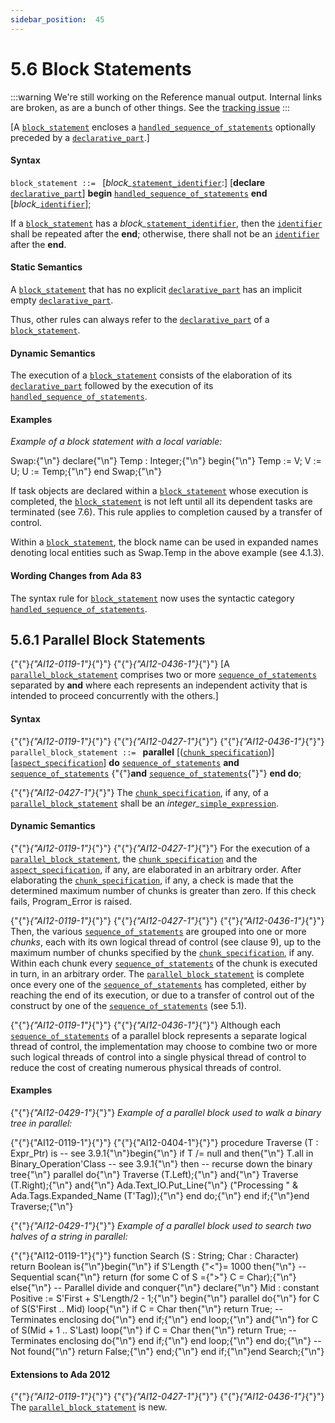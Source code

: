 ---
sidebar_position:  45
---

# 5.6 Block Statements

:::warning
We're still working on the Reference manual output.  Internal links are broken,
as are a bunch of other things.
See the [tracking issue](https://github.com/ada-lang-io/ada-lang-io/issues/20)
:::


<p>[A <code><a href="../AA-5/AA-5.6#S0191">block_statement</a></code> encloses a <code><a href="../AA-11/AA-11.2#S0304">handled_sequence_of_statements</a></code> optionally preceded by a <code><a href="../AA-3/AA-3.11#S0086">declarative_part</a></code>.] </p>

#### Syntax

<p><code>block_statement</code><a id="S0191"></a><code> ::= </code>   [<em>block_</em><code><a href="../AA-5/AA-5.1#S0172">statement_identifier</a></code>:]       [<strong>declare</strong>            <code><a href="../AA-3/AA-3.11#S0086">declarative_part</a></code>]        <strong>begin</strong>            <code><a href="../AA-11/AA-11.2#S0304">handled_sequence_of_statements</a></code>        <strong>end</strong> [<em>block_</em><code><a href="../AA-2/AA-2.3#S0002">identifier</a></code>];</p>
<p>If a <code><a href="../AA-5/AA-5.6#S0191">block_statement</a></code> has a <em>block_</em><code><a href="../AA-5/AA-5.1#S0172">statement_identifier</a></code>, then the <code><a href="../AA-2/AA-2.3#S0002">identifier</a></code> shall be repeated after the <strong>end</strong>; otherwise, there shall not be an <code><a href="../AA-2/AA-2.3#S0002">identifier</a></code> after the <strong>end</strong>. </p>

#### Static Semantics

<p>A <code><a href="../AA-5/AA-5.6#S0191">block_statement</a></code> that has no explicit <code><a href="../AA-3/AA-3.11#S0086">declarative_part</a></code> has an implicit empty <code><a href="../AA-3/AA-3.11#S0086">declarative_part</a></code>. </p>
<Admonition type="aarm" aarm="ramification" title="Ramification: ">
<p><strong></strong>Thus, other rules can always refer to the <code><a href="../AA-3/AA-3.11#S0086">declarative_part</a></code> of a <code><a href="../AA-5/AA-5.6#S0191">block_statement</a></code>. </p></Admonition>


#### Dynamic Semantics

<p>The execution of a <code><a href="../AA-5/AA-5.6#S0191">block_statement</a></code> consists of the elaboration of its <code><a href="../AA-3/AA-3.11#S0086">declarative_part</a></code> followed by the execution of its <code><a href="../AA-11/AA-11.2#S0304">handled_sequence_of_statements</a></code>. </p>

#### Examples

<p><em>Example of a block statement with a local variable:</em> </p>
<CodeBlock>
Swap:{"\n"}   declare{"\n"}      Temp : Integer;{"\n"}   begin{"\n"}      Temp := V; V := U; U := Temp;{"\n"}   end Swap;{"\n"}
</CodeBlock>

<Admonition type="aarm" aarm="ramification" title="Ramification: ">
<p><strong></strong>If task objects are declared within a <code><a href="../AA-5/AA-5.6#S0191">block_statement</a></code> whose execution is completed, the <code><a href="../AA-5/AA-5.6#S0191">block_statement</a></code> is not left until all its dependent tasks are terminated (see 7.6). This rule applies to completion caused by a transfer of control.</p></Admonition>

<Admonition type="aarm" aarm="note" title="Note: ">
<p>Within a <code><a href="../AA-5/AA-5.6#S0191">block_statement</a></code>, the block name can be used in expanded names denoting local entities such as Swap.Temp in the above example (see 4.1.3). </p></Admonition>


#### Wording Changes from Ada 83

<Admonition type="aarm" aarm="note" title="Note: ">
<p>The syntax rule for <code><a href="../AA-5/AA-5.6#S0191">block_statement</a></code> now uses the syntactic category <code><a href="../AA-11/AA-11.2#S0304">handled_sequence_of_statements</a></code>. </p></Admonition>


## 5.6.1  Parallel Block Statements

<p>{"{"}<em>{"AI12-0119-1"}</em>{"}"} {"{"}<em>{"AI12-0436-1"}</em>{"}"} [A <code><a href="../AA-5/AA-5.6#S0192">parallel_block_statement</a></code> comprises two or more <code><a href="../AA-5/AA-5.1#S0166">sequence_of_statements</a></code> separated by <strong>and</strong> where each represents an independent activity that is intended to proceed concurrently with the others.]</p>

#### Syntax

<p>{"{"}<em>{"AI12-0119-1"}</em>{"}"} {"{"}<em>{"AI12-0427-1"}</em>{"}"} {"{"}<em>{"AI12-0436-1"}</em>{"}"} <code>parallel_block_statement</code><a id="S0192"></a><code> ::= </code>    <strong>parallel</strong> [(<code><a href="../AA-5/AA-5.5#S0180">chunk_specification</a></code>)] [<code><a href="../AA-13/AA-13.1#S0346">aspect_specification</a></code>] <strong>do</strong>       <code><a href="../AA-5/AA-5.1#S0166">sequence_of_statements</a></code>    <strong>and</strong>       <code><a href="../AA-5/AA-5.1#S0166">sequence_of_statements</a></code>   {"{"}<strong>and</strong>       <code><a href="../AA-5/AA-5.1#S0166">sequence_of_statements</a></code>{"}"}    <strong>end do</strong>;</p>
<p>{"{"}<em>{"AI12-0427-1"}</em>{"}"} The <code><a href="../AA-5/AA-5.5#S0180">chunk_specification</a></code>, if any, of a <code><a href="../AA-5/AA-5.6#S0192">parallel_block_statement</a></code> shall be an <em>integer_</em><code><a href="../AA-4/AA-4.4#S0138">simple_expression</a></code>. </p>

#### Dynamic Semantics

<p>{"{"}<em>{"AI12-0119-1"}</em>{"}"} {"{"}<em>{"AI12-0427-1"}</em>{"}"} For the execution of a <code><a href="../AA-5/AA-5.6#S0192">parallel_block_statement</a></code>, the <code><a href="../AA-5/AA-5.5#S0180">chunk_specification</a></code> and the <code><a href="../AA-13/AA-13.1#S0346">aspect_specification</a></code>, if any, are elaborated in an arbitrary order. After elaborating the <code><a href="../AA-5/AA-5.5#S0180">chunk_specification</a></code>, if any, a check is made that the determined maximum number of chunks is greater than zero. If this check fails, Program_Error is raised. </p>
<p>{"{"}<em>{"AI12-0119-1"}</em>{"}"} {"{"}<em>{"AI12-0427-1"}</em>{"}"} {"{"}<em>{"AI12-0436-1"}</em>{"}"} Then, the various <code><a href="../AA-5/AA-5.1#S0166">sequence_of_statements</a></code> are grouped into one or more <em>chunks</em>, each with its own logical thread of control (see clause 9), up to the maximum number of chunks specified by the <code><a href="../AA-5/AA-5.5#S0180">chunk_specification</a></code>, if any. Within each chunk every <code><a href="../AA-5/AA-5.1#S0166">sequence_of_statements</a></code> of the chunk is executed in turn, in an arbitrary order. The <code><a href="../AA-5/AA-5.6#S0192">parallel_block_statement</a></code> is complete once every one of the <code><a href="../AA-5/AA-5.1#S0166">sequence_of_statements</a></code> has completed, either by reaching the end of its execution, or due to a transfer of control out of the construct by one of the <code><a href="../AA-5/AA-5.1#S0166">sequence_of_statements</a></code> (see 5.1).</p>
<Admonition type="aarm" aarm="implementation-note" title="Implementation Note: ">
<p><strong></strong>{"{"}<em>{"AI12-0119-1"}</em>{"}"} {"{"}<em>{"AI12-0436-1"}</em>{"}"} Although each <code><a href="../AA-5/AA-5.1#S0166">sequence_of_statements</a></code> of a parallel block represents a separate logical thread of control, the implementation may choose to combine two or more such logical threads of control into a single physical thread of control to reduce the cost of creating numerous physical threads of control. </p></Admonition>


#### Examples

<p>{"{"}<em>{"AI12-0429-1"}</em>{"}"} <em>Example of a parallel block used to walk a binary tree in parallel:</em></p>
<CodeBlock>
{"{"}{"AI12-0119-1"}{"}"} {"{"}{"AI12-0404-1"}{"}"} procedure Traverse (T : Expr_Ptr) is -- see 3.9.1{"\n"}begin{"\n"}   if T /= null and then{"\n"}      T.all in Binary_Operation'Class -- see 3.9.1{"\n"}   then -- recurse down the binary tree{"\n"}      parallel do{"\n"}         Traverse (T.Left);{"\n"}      and{"\n"}         Traverse (T.Right);{"\n"}      and{"\n"}         Ada.Text_IO.Put_Line{"\n"}            ("Processing " & Ada.Tags.Expanded_Name (T'Tag));{"\n"}      end do;{"\n"}   end if;{"\n"}end Traverse;{"\n"}
</CodeBlock>

<p>{"{"}<em>{"AI12-0429-1"}</em>{"}"} <em>Example of a parallel block used to search two halves of a string in parallel:</em></p>
<CodeBlock>
{"{"}{"AI12-0119-1"}{"}"} function Search (S : String; Char : Character) return Boolean is{"\n"}begin{"\n"}   if S'Length {"<"}= 1000 then{"\n"}       -- Sequential scan{"\n"}       return (for some C of S ={">"} C = Char);{"\n"}   else{"\n"}       -- Parallel divide and conquer{"\n"}       declare{"\n"}          Mid : constant Positive := S'First + S'Length/2 - 1;{"\n"}       begin{"\n"}          parallel do{"\n"}             for C of S(S'First .. Mid) loop{"\n"}                if C = Char then{"\n"}                   return True;  -- Terminates enclosing do{"\n"}                end if;{"\n"}             end loop;{"\n"}          and{"\n"}             for C of S(Mid + 1 .. S'Last) loop{"\n"}                if C = Char then{"\n"}                   return True;  -- Terminates enclosing do{"\n"}                end if;{"\n"}             end loop;{"\n"}          end do;{"\n"}          -- Not found{"\n"}          return False;{"\n"}       end;{"\n"}   end if;{"\n"}end Search;{"\n"}
</CodeBlock>


#### Extensions to Ada 2012

<Admonition type="aarm" aarm="note" title="Note: ">
<p>{"{"}<em>{"AI12-0119-1"}</em>{"}"} {"{"}<em>{"AI12-0427-1"}</em>{"}"} {"{"}<em>{"AI12-0436-1"}</em>{"}"} The <code><a href="../AA-5/AA-5.6#S0192">parallel_block_statement</a></code> is new. </p></Admonition>

